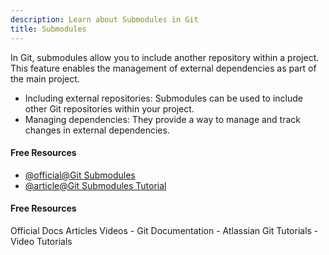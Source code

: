 ```yaml
---
description: Learn about Submodules in Git
title: Submodules
---
```


In Git, submodules allow you to include another repository within a project. This feature enables the management of external dependencies as part of the main project.

- Including external repositories: Submodules can be used to include other Git repositories within your project.
- Managing dependencies: They provide a way to manage and track changes in external dependencies.

#### Free Resources

- [@official@Git Submodules](https://git-scm.com/book/en/v2/Git-Tools-Submodules)
- [@article@Git Submodules Tutorial](https://www.atlassian.com/git/tutorials/git-submodule)

#### Free Resources

<Tabs defaultValue="official">
<TabsList>
<TabsTrigger value="official">Official Docs</TabsTrigger>
<TabsTrigger value="article">Articles</TabsTrigger>
<TabsTrigger value="video">Videos</TabsTrigger>
</TabsList>

<TabsContent value="official">
- <Link href="https://git-scm.com/docs">Git Documentation</Link>
</TabsContent>
<TabsContent value="article">
- <Link href="https://www.atlassian.com/git/tutorials">Atlassian Git Tutorials</Link>
</TabsContent>
<TabsContent value="video">
- <Link href="https://www.youtube.com/results?search_query=git+submodules+tutorial">Video Tutorials</Link>
</TabsContent>
</Tabs>

<Outlet path="2-git-basics/commands/submodules" />
